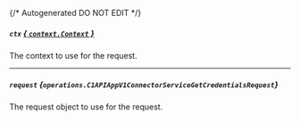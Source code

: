 {/* Autogenerated DO NOT EDIT  */}

##### `ctx` [*{ `context.Context` }*](https://pkg.go.dev/context#Context)
The context to use for the request.

---
##### `request` *{`operations.C1APIAppV1ConnectorServiceGetCredentialsRequest`}*
The request object to use for the request.

<Collapsible openLabel={Labels.showProperties} closeLabel={Labels.hideProperties}>
  <C1APIAppV1ConnectorServiceGetCredentialsRequest />
</Collapsible>

